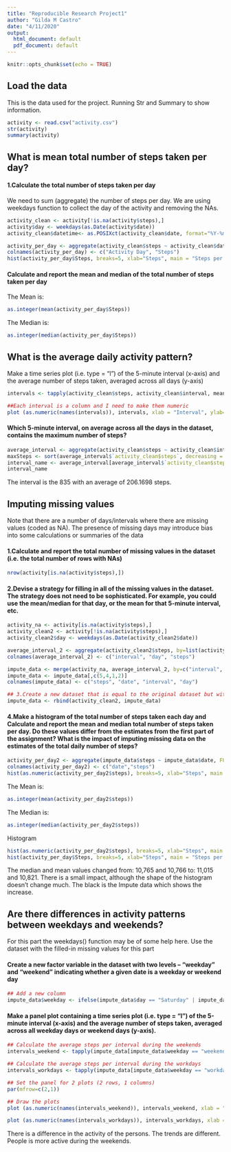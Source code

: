 ```yaml
---
title: "Reproducible Research Project1"
author: "Gilda M Castro"
date: "4/11/2020"
output:
  html_document: default
  pdf_document: default
---
```


```r
knitr::opts_chunk$set(echo = TRUE)
```

## Load the data
This is the data used for the project. Running Str and Summary to show information.
```r
activity <- read.csv("activity.csv")
str(activity)
summary(activity)
```

## What is mean total number of steps taken per day?

#### 1.Calculate the total number of steps taken per day
We need to sum (aggregate) the number of steps per day. We are using weekdays function to collect the day of the activity and removing the NAs.
```r
activity_clean <- activity[!is.na(activity$steps),]
activity$day <- weekdays(as.Date(activity$date))
activity_clean$datetime<- as.POSIXct(activity_clean$date, format="%Y-%m-%d")

activity_per_day <- aggregate(activity_clean$steps ~ activity_clean$date, FUN = sum)
colnames(activity_per_day) <- c("Activity Day", "Steps")
hist(activity_per_day$Steps, breaks=5, xlab="Steps", main = "Steps per Day")
```

#### Calculate and report the mean and median of the total number of steps taken per day
The Mean is:
```r
as.integer(mean(activity_per_day$Steps))
```
The Median is:
```r
as.integer(median(activity_per_day$Steps))
```

## What is the average daily activity pattern?
Make a time series plot (i.e. type = “l”) of the 5-minute interval (x-axis) and the average number of steps taken, averaged across all days (y-axis)
```r
intervals <- tapply(activity_clean$steps, activity_clean$interval, mean)

##Each interval is a column and I need to make them numeric
plot (as.numeric(names(intervals)), intervals, xlab = "Interval", ylab="Steps", main = "Average Daily Activity Pattern", type="l")
```

#### Which 5-minute interval, on average across all the days in the dataset, contains the maximum number of steps?
```r
average_interval <- aggregate(activity_clean$steps ~ activity_clean$interval, FUN = mean)
maxSteps <- sort(average_interval$`activity_clean$steps`, decreasing = TRUE)[1]
interval_name <- average_interval[average_interval$`activity_clean$steps` == maxSteps,]
interval_name
```

The interval is the 835 with an average of 206.1698 steps.

## Imputing missing values
Note that there are a number of days/intervals where there are missing values (coded as NA). The presence of missing days may introduce bias into some calculations or summaries of the data 

#### 1.Calculate and report the total number of missing values in the dataset (i.e. the total number of rows with NAs)

``` r
nrow(activity[is.na(activity$steps),])
```

#### 2.Devise a strategy for filling in all of the missing values in the dataset. The strategy does not need to be sophisticated. For example, you could use the mean/median for that day, or the mean for that 5-minute interval, etc.

```r
activity_na <- activity[is.na(activity$steps),]
activity_clean2 <- activity[!is.na(activity$steps),]
activity_clean2$day <- weekdays(as.Date(activity_clean2$date))

average_interval_2 <- aggregate(activity_clean2$steps, by=list(activity_clean2$interval,activity_clean2$day ) , FUN = mean, na.rm=TRUE)
colnames(average_interval_2) <- c("interval", "day", "steps")

impute_data <- merge(activity_na, average_interval_2, by=c("interval", "day"))
impute_data <- impute_data[,c(5,4,1,2)]
colnames(impute_data) <- c("steps", "date", "interval", "day")

## 3.Create a new dataset that is equal to the original dataset but with the missing data filled in.
impute_data <- rbind(activity_clean2, impute_data)

```

#### 4.Make a histogram of the total number of steps taken each day and Calculate and report the mean and median total number of steps taken per day. Do these values differ from the estimates from the first part of the assignment? What is the impact of imputing missing data on the estimates of the total daily number of steps?

```r
activity_per_day2 <- aggregate(impute_data$steps ~ impute_data$date, FUN = sum)
colnames(activity_per_day2) <- c("date","steps")
hist(as.numeric(activity_per_day2$steps), breaks=5, xlab="Steps", main = "Steps per Day with Impute data")
```

The Mean is:
```r
as.integer(mean(activity_per_day2$steps))
```
The Median is:
```r
as.integer(median(activity_per_day2$steps))
```

Histogram
``` r
hist(as.numeric(activity_per_day2$steps), breaks=5, xlab="Steps", main = "Steps per Day", col="black")
hist(activity_per_day$Steps, breaks=5, xlab="Steps", main = "Steps per Day", col="blue", add=T)
```

The median and mean values changed from: 10,765 and 10,766 to: 11,015 and 10,821.
There is a small impact, although the shape of the histogram doesn't change much. The black is the Impute data which shows the increase.

## Are there differences in activity patterns between weekdays and weekends?
For this part the weekdays() function may be of some help here. Use the dataset with the filled-in missing values for this part

#### Create a new factor variable in the dataset with two levels – “weekday” and “weekend” indicating whether a given date is a weekday or weekend day

``` r
## Add a new column
impute_data$weekday <- ifelse(impute_data$day == "Saturday" | impute_data$day == "Sunday", "weekend", "workday")

```

#### Make a panel plot containing a time series plot (i.e. type = "l") of the 5-minute interval (x-axis) and the average number of steps taken, averaged across all weekday days or weekend days (y-axis). 

``` r

## Calculate the average steps per interval during the weekends  
intervals_weekend <- tapply(impute_data[impute_data$weekday == "weekend",]$steps, impute_data[impute_data$weekday == "weekend",]$interval, mean)

## Calculate the average steps per interval during the workdays  
intervals_workdays <- tapply(impute_data[impute_data$weekday == "workday",]$steps, impute_data[impute_data$weekday == "workday",]$interval, mean)

## Set the panel for 2 plots (2 rows, 1 columns)
par(mfrow=c(2,1))

## Draw the plots
plot (as.numeric(names(intervals_weekend)), intervals_weekend, xlab = "Interval", ylab="Steps", main = "Average Weekends Activity Pattern", type="l")

plot (as.numeric(names(intervals_workdays)), intervals_workdays, xlab = "Interval", ylab="Steps", main = "Average Workdays Activity Pattern", type="l")

```

There is a difference in the activity of the persons. The trends are different. People is more active during the weekends.

